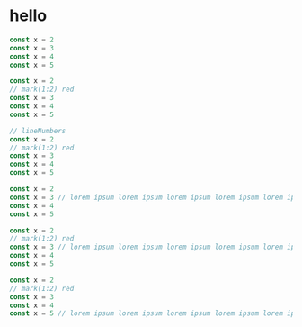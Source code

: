 
# hello

```js
const x = 2
const x = 3
const x = 4
const x = 5
```

```js
const x = 2
// mark(1:2) red
const x = 3
const x = 4
const x = 5
```

```js
// lineNumbers
const x = 2
// mark(1:2) red
const x = 3
const x = 4
const x = 5
```

```js
const x = 2
const x = 3 // lorem ipsum lorem ipsum lorem ipsum lorem ipsum lorem ipsum lorem ipsum
const x = 4
const x = 5
```

```js
const x = 2
// mark(1:2) red
const x = 3 // lorem ipsum lorem ipsum lorem ipsum lorem ipsum lorem ipsum lorem ipsum
const x = 4
const x = 5
```

```js
const x = 2
// mark(1:2) red
const x = 3
const x = 4
const x = 5 // lorem ipsum lorem ipsum lorem ipsum lorem ipsum lorem ipsum lorem ipsum
```
